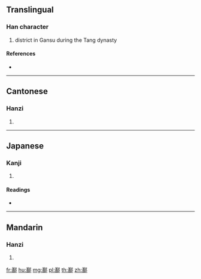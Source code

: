 {{character info/new}}
==Translingual==

===Han character===
{{Han char|rn=163|rad=邑|as=12|sn=15|four=87627|canj=TRNL}}

# district in Gansu during the Tang dynasty

====References====
* {{Han ref|kx=1278.070|dkj=39655|dj=1777.130|hdz=63797.100|uh=912F|ud=37167|bh=E854|bd=59476}}

----

==Cantonese==

===Hanzi===
{{yue-hanzi|jyut=|y=sin6}}

# {{defn|lang=yue|sort=邑12}}

----

==Japanese==

===Kanji===
{{ja-kanji|grade=|rs=邑12}}

# {{defn|lang=ja|sort=邑12}}

====Readings====
* {{ja-readings|on=[[せん]] (sen), [[ぜん]] (zen)|kun=|nanori=}}

----

==Mandarin==

===Hanzi===
{{cmn-hanzi|pin=[[shàn]] ([[shan4]])|wg=shan<sup>4</sup>}}

# {{defn|lang=cmn|sort=邑12}}

[[fr:鄯]]
[[hu:鄯]]
[[mg:鄯]]
[[pl:鄯]]
[[th:鄯]]
[[zh:鄯]]